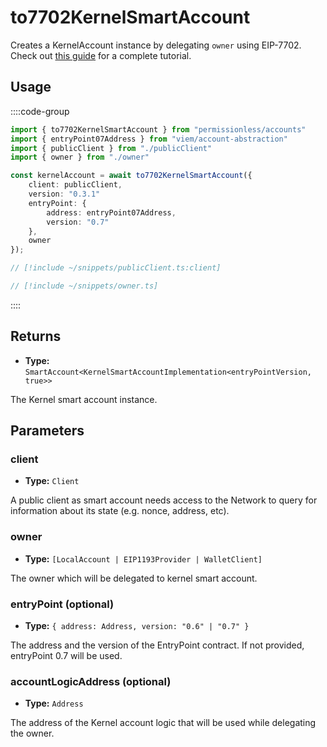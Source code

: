 # to7702KernelSmartAccount

Creates a KernelAccount instance by delegating `owner` using EIP-7702.  Check out [this guide](/guides/eip7702/demo) for a complete tutorial.

## Usage

::::code-group

```ts [example.ts]
import { to7702KernelSmartAccount } from "permissionless/accounts"
import { entryPoint07Address } from "viem/account-abstraction"
import { publicClient } from "./publicClient"
import { owner } from "./owner"

const kernelAccount = await to7702KernelSmartAccount({
    client: publicClient,
    version: "0.3.1"
    entryPoint: {
        address: entryPoint07Address,
        version: "0.7"
    },
    owner
});
```

```ts [publicClient.ts]
// [!include ~/snippets/publicClient.ts:client]
```

```ts [owner.ts]
// [!include ~/snippets/owner.ts]
```

::::

## Returns

- **Type:** `SmartAccount<KernelSmartAccountImplementation<entryPointVersion, true>>`

The Kernel smart account instance.

## Parameters

### client
- **Type:** `Client`

A public client as smart account needs access to the Network to query for information about its state (e.g. nonce, address, etc).

### owner

- **Type:** `[LocalAccount | EIP1193Provider | WalletClient]`

The owner which will be delegated to kernel smart account.

### entryPoint (optional)

- **Type:** `{ address: Address, version: "0.6" | "0.7" }`

The address and the version of the EntryPoint contract. If not provided, entryPoint 0.7 will be used.

### accountLogicAddress (optional)

- **Type:** `Address`

The address of the Kernel account logic that will be used while delegating the owner.
